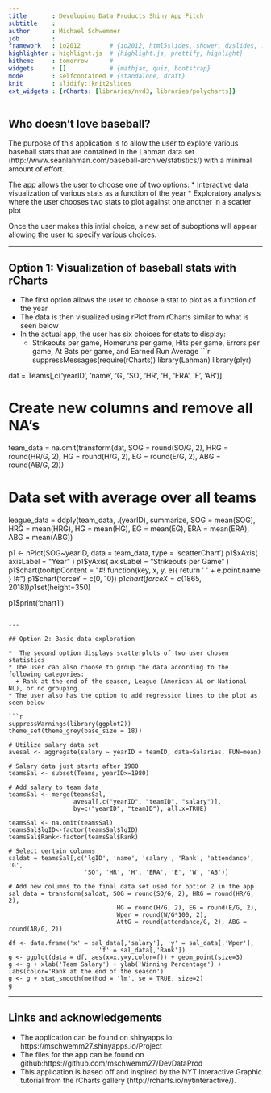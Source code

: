 ```yaml
---
title       : Developing Data Products Shiny App Pitch
subtitle    : 
author      : Michael Schwemmer
job         : 
framework   : io2012        # {io2012, html5slides, shower, dzslides, ...}
highlighter : highlight.js  # {highlight.js, prettify, highlight}
hitheme     : tomorrow      # 
widgets     : []            # {mathjax, quiz, bootstrap}
mode        : selfcontained # {standalone, draft}
knit        : slidify::knit2slides
ext_widgets : {rCharts: [libraries/nvd3, libraries/polycharts]}
---
```



## Who doesn't love baseball?

The purpose of this application is to allow the user to explore various baseball stats that are contained in the Lahman data set (http://www.seanlahman.com/baseball-archive/statistics/) with a minimal amount of effort.  

The app allows the user to choose one of two options:
* Interactive data visualization of various stats as a function of the year 
* Exploratory analysis where the user chooses two stats to plot against one another in a scatter plot

Once the user makes this intial choice, a new set of suboptions will appear allowing the user to specify various choices.

---


## Option 1: Visualization of baseball stats with rCharts

* The first option allows the user to choose a stat to plot as a function of the year  
* The data is then visualized using rPlot from rCharts similar to what is seen below 
* In the actual app, the user has six choices for stats to display:
  + Strikeouts per game, Homeruns per game, Hits per game, Errors per game, At Bats per game, and Earned Run Average
```r
suppressMessages(require(rCharts))
library(Lahman)
library(plyr)

dat = Teams[,c('yearID', 'name', 'G', 'SO', 'HR', 'H', 'ERA', 'E', 'AB')]

# Create new columns and remove all NA's
team_data = na.omit(transform(dat, SOG = round(SO/G, 2), HRG = round(HR/G, 2),
                              HG = round(H/G, 2), EG = round(E/G, 2), 
                              ABG = round(AB/G, 2)))

# Data set with average over all teams
league_data = ddply(team_data, .(yearID), summarize, SOG = mean(SOG), HRG = mean(HRG),
                    HG = mean(HG), EG = mean(EG), ERA = mean(ERA), ABG = mean(ABG))

p1 <- nPlot(SOG~yearID, data = team_data, type = 'scatterChart')
p1$xAxis( axisLabel = "Year" )
p1$yAxis( axisLabel = "Strikeouts per Game" )
p1$chart(tooltipContent = "#! function(key, x, y, e){ 
              return ' ' + e.point.name } !#")
p1$chart(forceY = c(0, 10))
p1$chart(forceX = c(1865, 2018))
p1$set(height=350)

p1$print('chart1')
```

---

## Option 2: Basic data exploration

*  The second option displays scatterplots of two user chosen statistics  
* The user can also choose to group the data according to the following categories:
  + Rank at the end of the season, League (American AL or National NL), or no grouping
* The user also has the option to add regression lines to the plot as seen below

```r
suppressWarnings(library(ggplot2))
theme_set(theme_grey(base_size = 18))

# Utilize salary data set
avesal <- aggregate(salary ~ yearID + teamID, data=Salaries, FUN=mean)

# Salary data just starts after 1980
teamsSal <- subset(Teams, yearID>=1980)

# Add salary to team data
teamsSal <- merge(teamsSal, 
                  avesal[,c("yearID", "teamID", "salary")], 
                  by=c("yearID", "teamID"), all.x=TRUE)

teamsSal <- na.omit(teamsSal)
teamsSal$lgID<-factor(teamsSal$lgID)
teamsSal$Rank<-factor(teamsSal$Rank)

# Select certain columns
saldat = teamsSal[,c('lgID', 'name', 'salary', 'Rank', 'attendance', 'G', 
                     'SO', 'HR', 'H', 'ERA', 'E', 'W', 'AB')]

# Add new columns to the final data set used for option 2 in the app
sal_data = transform(saldat, SOG = round(SO/G, 2), HRG = round(HR/G, 2),
                              HG = round(H/G, 2), EG = round(E/G, 2), 
                              Wper = round(W/G*100, 2), 
                              AttG = round(attendance/G, 2), ABG = round(AB/G, 2))

df <- data.frame('x' = sal_data[,'salary'], 'y' = sal_data[,'Wper'], 
                         'f' = sal_data[,'Rank'])
g <- ggplot(data = df, aes(x=x,y=y,color=f)) + geom_point(size=3)
g <- g + xlab('Team Salary') + ylab('Winning Percentage') + labs(color='Rank at the end of the season')
g <- g + stat_smooth(method = 'lm', se = TRUE, size=2)
g
```

---

## Links and acknowledgements

* The application can be found on shinyapps.io: https://mschwemm27.shinyapps.io/Project
* The files for the app can be found on github:https://github.com/mschwemm27/DevDataProd
* This application is based off and inspired by the NYT Interactive Graphic tutorial from the rCharts gallery (http://rcharts.io/nytinteractive/).






